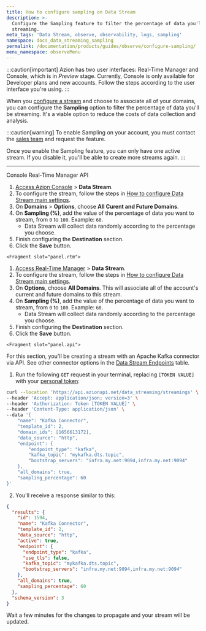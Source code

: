 ```yaml
---
title: How to configure sampling on Data Stream
description: >-
  Configure the Sampling feature to filter the percentage of data you'll be
  streaming.
meta_tags: 'Data Stream, observe, observability, logs, sampling'
namespace: docs_data_streaming_sampling
permalink: /documentation/products/guides/observe/configure-sampling/
menu_namespace: observeMenu
---
```



:::caution[important]
Azion has two user interfaces: Real-Time Manager and Console, which is in *Preview* stage. Currently, Console is only available for Developer plans and new accounts. Follow the steps according to the user interface you're using.
:::

When you [configure a stream](/en/documentation/products/guides/use-data-stream/) and choose to associate all of your domains, you can configure the **Sampling** option to filter the percentage of data you'll be streaming. It's a viable option to reduce the costs of data collection and analysis.

:::caution[warning]
To enable Sampling on your account, you must contact the [sales team](https://www.azion.com/en/contact-sales/) and request the feature.

Once you enable the Sampling feature, you can only have one active stream. If you disable it, you'll be able to create more streams again.
:::

---

<Tabs client:visible>
    <Fragment slot="tab.console">Console</Fragment>
    <Fragment slot="tab.rtm">Real-Time Manager</Fragment>
    <Fragment slot="tab.api">API</Fragment>

<Fragment slot="panel.console">

1. [Access Azion Console](/en/documentation/products/guides/how-to-access-azion-console/) > **Data Stream**.
2. To configure the stream, follow the steps in [How to configure Data Stream main settings](/en/documentation/products/guides/use-data-stream/).
3. On **Domains** > **Options**, choose **All Curent and Future Domains**.
4. On **Sampling (%)**, add the value of the percentage of data you want to stream, from `0` to `100`. Example: `60`.
    - Data Stream will collect data randomly according to the percentage you choose.
5. Finish configuring the **Destination** section.
6. Click the **Save** button.

</Fragment>

    <Fragment slot="panel.rtm">

1. [Access Real-Time Manager](https://manager.azion.com/) > **Data Stream**.
2. To configure the stream, follow the steps in [How to configure Data Stream main settings](/en/documentation/products/guides/use-data-stream/).
3. On **Options**, choose **All Domains**. This will associate all of the account's current and future domains to this stream.
4. On **Sampling (%)**, add the value of the percentage of data you want to stream, from `0` to `100`. Example: `60`.
    - Data Stream will collect data randomly according to the percentage you choose.
5. Finish configuring the **Destination** section.
6. Click the **Save** button.

</Fragment>

    <Fragment slot="panel.api">

For this section, you'll be creating a stream with an Apache Kafka connector via API. See other connector options in the [Data Stream Endpoints](https://api.azion.com/#04257075-3691-4b5f-b22b-22a5b6653f3f) table.

1. Run the following `GET` request in your terminal, replacing `[TOKEN VALUE]` with your [personal token](/en/documentation/products/guides/personal-tokens/):

```bash
curl --location 'https://api.azionapi.net/data_streaming/streamings' \
--header 'Accept: application/json; version=3' \
--header 'Authorization: Token [TOKEN VALUE]' \
--header 'Content-Type: application/json' \
--data '{
    "name": "Kafka Connector",
    "template_id": 2,
    "domain_ids": [1656613172],
    "data_source": "http",
    "endpoint": {
        "endpoint_type": "kafka",
        "kafka_topic": "mykafka.dts.topic",
        "bootstrap_servers": "infra.my.net:9094,infra.my.net:9094"
    },
    "all_domains": true,
    "sampling_percentage": 60
}'
```

2. You'll receive a response similar to this:

```json
{
  "results": {
    "id": 1594,
    "name": "Kafka Connector",
    "template_id": 2,
    "data_source": "http",
    "active": true,
    "endpoint": {
      "endpoint_type": "kafka",
      "use_tls": false,
      "kafka_topic": "mykafka.dts.topic",
      "bootstrap_servers": "infra.my.net:9094,infra.my.net:9094"
    },
    "all_domains": true,
    "sampling_percentage": 60
  },
  "schema_version": 3
}
```

Wait a few minutes for the changes to propagate and your stream will be updated.

  <JourneyAPI />


</Fragment>

</Tabs>

<br /><br />

